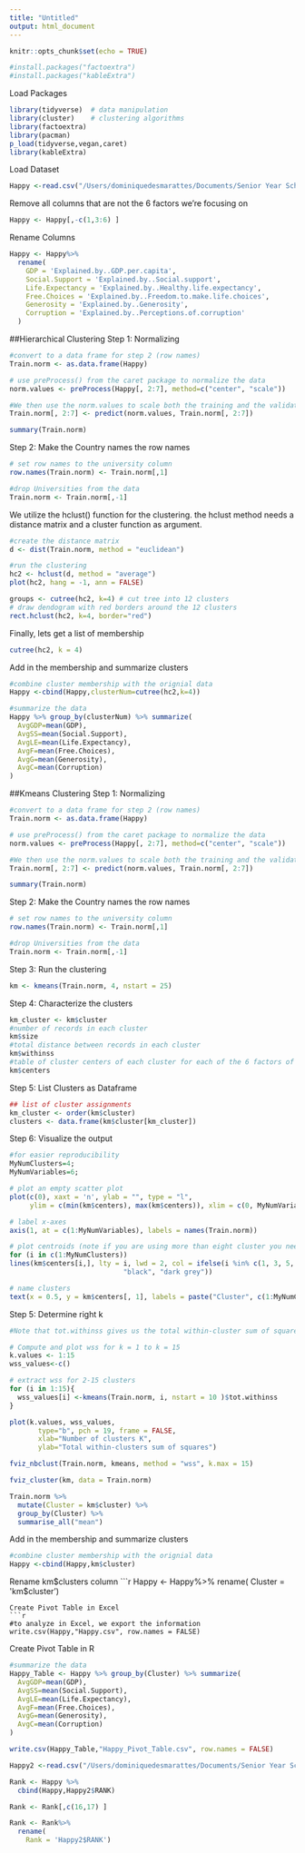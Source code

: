 ```yaml
---
title: "Untitled"
output: html_document
---
```


```r
knitr::opts_chunk$set(echo = TRUE)
```

```r
#install.packages("factoextra")
#install.packages("kableExtra")

```
Load Packages
```r
library(tidyverse)  # data manipulation
library(cluster)    # clustering algorithms
library(factoextra)
library(pacman)
p_load(tidyverse,vegan,caret)
library(kableExtra)
```
Load Dataset
```r
Happy <-read.csv("/Users/dominiquedesmarattes/Documents/Senior Year School Docs/BMGT431/Group_Project/World_Happiness_Report_2022.csv", header=T)
```
Remove all columns that are not the 6 factors we're focusing on
```r
Happy <- Happy[,-c(1,3:6) ]
```
Rename Columns
```r
Happy <- Happy%>%
  rename(
    GDP = 'Explained.by..GDP.per.capita',
    Social.Support = 'Explained.by..Social.support',
    Life.Expectancy = 'Explained.by..Healthy.life.expectancy',
    Free.Choices = 'Explained.by..Freedom.to.make.life.choices',
    Generosity = 'Explained.by..Generosity',
    Corruption = 'Explained.by..Perceptions.of.corruption'
  )
```
##Hierarchical Clustering
Step 1: Normalizing
```r
#convert to a data frame for step 2 (row names)
Train.norm <- as.data.frame(Happy)

# use preProcess() from the caret package to normalize the data
norm.values <- preProcess(Happy[, 2:7], method=c("center", "scale"))

#We then use the norm.values to scale both the training and the validation data
Train.norm[, 2:7] <- predict(norm.values, Train.norm[, 2:7])

summary(Train.norm)

```
Step 2: Make the Country names the row names
```r
# set row names to the university column
row.names(Train.norm) <- Train.norm[,1] 

#drop Universities from the data
Train.norm <- Train.norm[,-1]

```
We utilize the hclust() function for the clustering. the hclust method needs a distance matrix and a cluster function as argument.
```r
#create the distance matrix
d <- dist(Train.norm, method = "euclidean")

#run the clustering
hc2 <- hclust(d, method = "average")
plot(hc2, hang = -1, ann = FALSE)

groups <- cutree(hc2, k=4) # cut tree into 12 clusters
# draw dendogram with red borders around the 12 clusters
rect.hclust(hc2, k=4, border="red") 
```
Finally, lets get a list of membership
```r
cutree(hc2, k = 4)
```
Add in the membership and summarize clusters
```r
#combine cluster membership with the orignial data
Happy <-cbind(Happy,clusterNum=cutree(hc2,k=4))

#summarize the data
Happy %>% group_by(clusterNum) %>% summarize(
  AvgGDP=mean(GDP),
  AvgSS=mean(Social.Support),
  AvgLE=mean(Life.Expectancy),
  AvgF=mean(Free.Choices),
  AvgG=mean(Generosity),
  AvgC=mean(Corruption)
)
```
##Kmeans Clustering
Step 1: Normalizing
```r
#convert to a data frame for step 2 (row names)
Train.norm <- as.data.frame(Happy)

# use preProcess() from the caret package to normalize the data
norm.values <- preProcess(Happy[, 2:7], method=c("center", "scale"))

#We then use the norm.values to scale both the training and the validation data
Train.norm[, 2:7] <- predict(norm.values, Train.norm[, 2:7])

summary(Train.norm)

```
Step 2: Make the Country names the row names
```r
# set row names to the university column
row.names(Train.norm) <- Train.norm[,1] 

#drop Universities from the data
Train.norm <- Train.norm[,-1]
```
Step 3: Run the clustering
```r
km <- kmeans(Train.norm, 4, nstart = 25)
```
Step 4: Characterize the clusters
```r
km_cluster <- km$cluster
#number of records in each cluster
km$size
#total distance between records in each cluster
km$withinss
#table of cluster centers of each cluster for each of the 6 factors of happiness 
km$centers
```
Step 5: List Clusters as Dataframe
```r
## list of cluster assignments
km_cluster <- order(km$cluster)
clusters <- data.frame(km$cluster[km_cluster])

```
Step 6: Visualize the output 
```r
#for easier reproducibility
MyNumClusters=4;
MyNumVariables=6;

# plot an empty scatter plot
plot(c(0), xaxt = 'n', ylab = "", type = "l", 
     ylim = c(min(km$centers), max(km$centers)), xlim = c(0, MyNumVariables))

# label x-axes
axis(1, at = c(1:MyNumVariables), labels = names(Train.norm))

# plot centroids (note if you are using more than eight cluster you need to extend the if statement)
for (i in c(1:MyNumClusters))
lines(km$centers[i,], lty = i, lwd = 2, col = ifelse(i %in% c(1, 3, 5, 7),
                            "black", "dark grey"))

# name clusters
text(x = 0.5, y = km$centers[, 1], labels = paste("Cluster", c(1:MyNumClusters)))
```
Step 5: Determine right k
```r
#Note that tot.withinss gives us the total within-cluster sum of squares, i.e. sum(withinss).

# Compute and plot wss for k = 1 to k = 15
k.values <- 1:15
wss_values<-c()

# extract wss for 2-15 clusters
for (i in 1:15){ 
  wss_values[i] <-kmeans(Train.norm, i, nstart = 10 )$tot.withinss
}

plot(k.values, wss_values,
       type="b", pch = 19, frame = FALSE, 
       xlab="Number of clusters K",
       ylab="Total within-clusters sum of squares")
```

```r
fviz_nbclust(Train.norm, kmeans, method = "wss", k.max = 15)
```

```r
fviz_cluster(km, data = Train.norm)
```

```r
Train.norm %>%
  mutate(Cluster = km$cluster) %>%
  group_by(Cluster) %>%
  summarise_all("mean")
```
Add in the membership and summarize clusters
```r
#combine cluster membership with the orignial data
Happy <-cbind(Happy,km$cluster)
```
Rename km$clusters column
```r
Happy <- Happy%>%
  rename(
    Cluster = 'km$cluster')
```
Create Pivot Table in Excel
```r
#to analyze in Excel, we export the information 
write.csv(Happy,"Happy.csv", row.names = FALSE)
```
Create Pivot Table in R
```r
#summarize the data
Happy_Table <- Happy %>% group_by(Cluster) %>% summarize(
  AvgGDP=mean(GDP),
  AvgSS=mean(Social.Support),
  AvgLE=mean(Life.Expectancy),
  AvgF=mean(Free.Choices),
  AvgG=mean(Generosity),
  AvgC=mean(Corruption)
)
```

```r
write.csv(Happy_Table,"Happy_Pivot_Table.csv", row.names = FALSE)
```

```r
Happy2 <-read.csv("/Users/dominiquedesmarattes/Documents/Senior Year School Docs/BMGT431/Group_Project/World_Happiness_Report_2022.csv", header=T)
```

```r
Rank <- Happy %>% 
  cbind(Happy,Happy2$RANK)
```

```r
Rank <- Rank[,c(16,17) ]
```


```r
Rank <- Rank%>%
  rename(
    Rank = 'Happy2$RANK')
```

